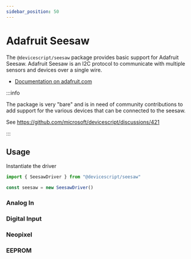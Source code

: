 ```yaml
---
sidebar_position: 50
---
```


# Adafruit Seesaw

The `@devicescript/seesaw` package provides basic support for Adafruit Seesaw. Adafruit Seesaw is an I2C protocol to communicate with multiple sensors and devices over a single wire.

-   [Documentation on adafruit.com](https://learn.adafruit.com/adafruit-seesaw-atsamd09-breakout/overview)

:::info

The package is very "bare" and is in need of community contributions to add support for the various devices that can be connected to the seesaw.

See https://github.com/microsoft/devicescript/discussions/421

:::

## Usage

Instantiate the driver

```ts
import { SeesawDriver } from "@devicescript/seesaw"

const seesaw = new SeesawDriver()
```

### Analog In

### Digital Input

### Neopixel

### EEPROM
